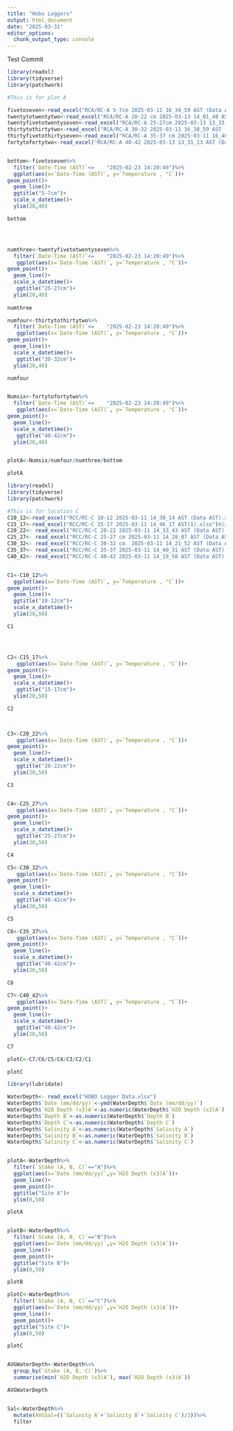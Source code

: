 ---
title: "Hobo Loggers"
output: html_document
date: "2025-03-31"
editor_options: 
  chunk_output_type: console
---
Test Commit


```{r setup, include=FALSE}

library(readxl)
library(tidyverse)
library(patchwork)

#This is for plot A

fivetoseven<-read_excel("RCA/RC-A 5-7cm 2025-03-11 16_34_59 AST (Data AST).xlsx")#2/13-2/26
twentytotwentytwo<-read_excel("RCA/RC-A 20-22 cm 2025-03-13 14_01_48 AST (Data AST).xlsx")#2/13-2/14
twentyfivetotwentyseven<-read_excel("RCA/RC-A 25-27cm 2025-03-13 13_33_26 AST (Data AST).xlsx")#2/13-2/23
thirtytothirtytwo<-read_excel("RCA/RC-A 30-32 2025-03-11 16_38_59 AST (Data AST).xlsx")#2/13-3/11
thirtyfivetothirtyseven<-read_excel("RCA/RC-A 35-37 cm 2025-03-11 16_40_56 AST (Data AST).xlsx")#2/13
fortytofortytwo<-read_excel("RCA/RC-A 40-42 2025-03-13 13_31_13 AST (Data AST).xlsx")#2/13-3/5


bottom<-fivetoseven%>%
  filter(`Date-Time (AST)`<=	"2025-02-23 14:20:49")%>%
  ggplot(aes(x=`Date-Time (AST)`, y=`Temperature , °C`))+
geom_point()+
  geom_line()+
  ggtitle("5-7cm")+
  scale_x_datetime()+
  ylim(20,40)

bottom




numthree<-twentyfivetotwentyseven%>%
  filter(`Date-Time (AST)`<=	"2025-02-23 14:20:49")%>%
   ggplot(aes(x=`Date-Time (AST)`, y=`Temperature , °C`))+
geom_point()+
  geom_line()+
  scale_x_datetime()+
   ggtitle("25-27cm")+
  ylim(20,40)
  
numthree

numfour<-thirtytothirtytwo%>%
  filter(`Date-Time (AST)`<=	"2025-02-23 14:20:49")%>%
   ggplot(aes(x=`Date-Time (AST)`, y=`Temperature , °C`))+
geom_point()+
  geom_line()+
  scale_x_datetime()+
   ggtitle("30-32cm")+
  ylim(20,40)

numfour


Numsix<-fortytofortytwo%>%
  filter(`Date-Time (AST)`<=	"2025-02-23 14:20:49")%>%
   ggplot(aes(x=`Date-Time (AST)`, y=`Temperature , °C`))+
geom_point()+
  geom_line()+
  scale_x_datetime()+
   ggtitle("40-42cm")+
  ylim(20,40)


plotA<-Numsix/numfour/numthree/bottom

plotA

```


```{r}

library(readxl)
library(tidyverse)
library(patchwork)

#This is for location C
C10_12<-read_excel("RCC/RC-C 10-12 2025-03-11 14_30_14 AST (Data AST).xlsx")#2/13-3/11 1430
C15_17<-read_excel("RCC/RC-C 15-17 2025-03-11 14_46_17 AST(1).xlsx")#2/13-3/11  14:45
C20_22<- read_excel("RCC/RC-C 20-22 2025-03-11 14_33_43 AST (Data AST).xlsx")#2/13-3/11
C25_27<- read_excel("RCC/RC-C 25-27 cm 2025-03-11 14_28_07 AST (Data AST).xlsx")#2/13-3/11
C30_32<- read_excel("RCC/RC-C 30-32 cm  2025-03-11 14_21_52 AST (Data AST).xlsx")#2/13-3/11
C35_37<- read_excel("RCC/RC-C 35-37 2025-03-11 14_40_31 AST (Data AST).xlsx")#2/13-3/11
C40_42<- read_excel("RCC/RC-C 40-42 2025-03-11 14_19_58 AST (Data AST).xlsx")#2/13-3/11


C1<-C10_12%>%
  ggplot(aes(x=`Date-Time (AST)`, y=`Temperature , °C`))+
geom_point()+
  geom_line()+
  ggtitle("10-12cm")+
  scale_x_datetime()+
  ylim(20,50)

C1




C2<-C15_17%>%
   ggplot(aes(x=`Date-Time (AST)`, y=`Temperature , °C`))+
geom_point()+
  geom_line()+
  scale_x_datetime()+
   ggtitle("15-17cm")+
  ylim(20,50)

C2
  


C3<-C20_22%>%
   ggplot(aes(x=`Date-Time (AST)`, y=`Temperature , °C`))+
geom_point()+
  geom_line()+
  scale_x_datetime()+
   ggtitle("20-22cm")+
  ylim(20,50)

C3


C4<-C25_27%>%
   ggplot(aes(x=`Date-Time (AST)`, y=`Temperature , °C`))+
geom_point()+
  geom_line()+
  scale_x_datetime()+
   ggtitle("25-27cm")+
  ylim(20,50)

C4

C5<-C30_32%>%
   ggplot(aes(x=`Date-Time (AST)`, y=`Temperature , °C`))+
geom_point()+
  geom_line()+
  scale_x_datetime()+
   ggtitle("40-42cm")+
  ylim(20,50)

C5

C6<-C35_37%>%
   ggplot(aes(x=`Date-Time (AST)`, y=`Temperature , °C`))+
geom_point()+
  geom_line()+
  scale_x_datetime()+
   ggtitle("40-42cm")+
  ylim(20,50)

C6

C7<-C40_42%>%
   ggplot(aes(x=`Date-Time (AST)`, y=`Temperature , °C`))+
geom_point()+
  geom_line()+
  scale_x_datetime()+
   ggtitle("40-42cm")+
  ylim(20,50)

C7

plotC<-C7/C6/C5/C4/C3/C2/C1

plotC


```

```{r Water Depths}
library(lubridate)

WaterDepth<- read_excel("HOBO Logger Data.xlsx")
WaterDepth$`Date (mm/dd/yy)`<-ymd(WaterDepth$`Date (mm/dd/yy)`)
WaterDepth$`H2O Depth (x3)A`<-as.numeric(WaterDepth$`H2O Depth (x3)A`)
WaterDepth$`Depth B`<-as.numeric(WaterDepth$`Depth B`)
WaterDepth$`Depth C`<-as.numeric(WaterDepth$`Depth C`)
WaterDepth$`Salinity A`<-as.numeric(WaterDepth$`Salinity A`)
WaterDepth$`Salinity B`<-as.numeric(WaterDepth$`Salinity B`)
WaterDepth$`Salinity C`<-as.numeric(WaterDepth$`Salinity C`)


plotA<-WaterDepth%>%
  filter(`Stake (A, B, C)`=="A")%>%
  ggplot(aes(x=`Date (mm/dd/yy)`,y=`H2O Depth (x3)A`))+
  geom_line()+
  geom_point()+
  ggtitle("Site A")+
  ylim(0,50)

plotA


plotB<-WaterDepth%>%
  filter(`Stake (A, B, C)`=="B")%>%
  ggplot(aes(x=`Date (mm/dd/yy)`,y=`H2O Depth (x3)A`))+
  geom_line()+
  geom_point()+
  ggtitle("Site B")+
  ylim(0,50)

plotB

plotC<-WaterDepth%>%
  filter(`Stake (A, B, C)`=="C")%>%
  ggplot(aes(x=`Date (mm/dd/yy)`,y=`H2O Depth (x3)A`))+
  geom_line()+
  geom_point()+
  ggtitle("Site C")+
  ylim(0,50)

plotC


AVGWaterDepth<-WaterDepth%>%
  group_by(`Stake (A, B, C)`)%>%
  summarise(min(`H2O Depth (x3)A`), max(`H2O Depth (x3)A`))

AVGWaterDepth


Sal<-WaterDepth%>%
  mutate(AVGSal=((`Salinity A`+`Salinity B`+`Salinity C`)/3))%>%
  filter
  

```

